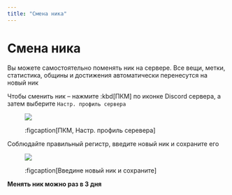 ```yaml
---
title: "Смена ника"
---
```


# Смена ника

Вы можете самостоятельно поменять ник на сервере. Все вещи, метки, статистика, общины и достижения автоматически перенесутся на новый ник

Чтобы сменить ник – нажмите :kbd[ПКМ] по иконке Discord сервера, а затем выберите `Настр. профиль сервера`

<figure>

![](/assets/guides/nick/1.jpg)

:figcaption[ПКМ, Настр. профиль серевера]

</figure>

Cоблюдайте правильный регистр, введите новый ник и сохраните его

<figure>

![](/assets/guides/nick/2.jpg)

:figcaption[Введине новый ник и сохраните]

</figure>

<CustomBlock type="warn">

**Менять ник можно раз в 3 дня**

</CustomBlock>
